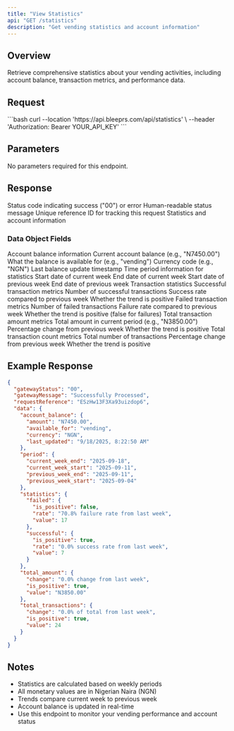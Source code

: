 ```yaml
---
title: "View Statistics"
api: "GET /statistics"
description: "Get vending statistics and account information"
---
```


## Overview

Retrieve comprehensive statistics about your vending activities, including account balance, transaction metrics, and performance data.

## Request

<RequestExample>
```bash
curl --location 'https://api.bleeprs.com/api/statistics' \
--header 'Authorization: Bearer YOUR_API_KEY'
```
</RequestExample>

## Parameters

No parameters required for this endpoint.

## Response

<ResponseField name="gatewayStatus" type="string">
  Status code indicating success ("00") or error
</ResponseField>

<ResponseField name="gatewayMessage" type="string">
  Human-readable status message
</ResponseField>

<ResponseField name="requestReference" type="string">
  Unique reference ID for tracking this request
</ResponseField>

<ResponseField name="data" type="object">
  Statistics and account information
</ResponseField>

### Data Object Fields

<ResponseField name="account_balance" type="object">
  Account balance information
</ResponseField>

<ResponseField name="account_balance.amount" type="string">
  Current account balance (e.g., "N7450.00")
</ResponseField>

<ResponseField name="account_balance.available_for" type="string">
  What the balance is available for (e.g., "vending")
</ResponseField>

<ResponseField name="account_balance.currency" type="string">
  Currency code (e.g., "NGN")
</ResponseField>

<ResponseField name="account_balance.last_updated" type="string">
  Last balance update timestamp
</ResponseField>

<ResponseField name="period" type="object">
  Time period information for statistics
</ResponseField>

<ResponseField name="period.current_week_start" type="string">
  Start date of current week
</ResponseField>

<ResponseField name="period.current_week_end" type="string">
  End date of current week
</ResponseField>

<ResponseField name="period.previous_week_start" type="string">
  Start date of previous week
</ResponseField>

<ResponseField name="period.previous_week_end" type="string">
  End date of previous week
</ResponseField>

<ResponseField name="statistics" type="object">
  Transaction statistics
</ResponseField>

<ResponseField name="statistics.successful" type="object">
  Successful transaction metrics
</ResponseField>

<ResponseField name="statistics.successful.value" type="number">
  Number of successful transactions
</ResponseField>

<ResponseField name="statistics.successful.rate" type="string">
  Success rate compared to previous week
</ResponseField>

<ResponseField name="statistics.successful.is_positive" type="boolean">
  Whether the trend is positive
</ResponseField>

<ResponseField name="statistics.failed" type="object">
  Failed transaction metrics
</ResponseField>

<ResponseField name="statistics.failed.value" type="number">
  Number of failed transactions
</ResponseField>

<ResponseField name="statistics.failed.rate" type="string">
  Failure rate compared to previous week
</ResponseField>

<ResponseField name="statistics.failed.is_positive" type="boolean">
  Whether the trend is positive (false for failures)
</ResponseField>

<ResponseField name="total_amount" type="object">
  Total transaction amount metrics
</ResponseField>

<ResponseField name="total_amount.value" type="string">
  Total amount in current period (e.g., "N3850.00")
</ResponseField>

<ResponseField name="total_amount.change" type="string">
  Percentage change from previous week
</ResponseField>

<ResponseField name="total_amount.is_positive" type="boolean">
  Whether the trend is positive
</ResponseField>

<ResponseField name="total_transactions" type="object">
  Total transaction count metrics
</ResponseField>

<ResponseField name="total_transactions.value" type="number">
  Total number of transactions
</ResponseField>

<ResponseField name="total_transactions.change" type="string">
  Percentage change from previous week
</ResponseField>

<ResponseField name="total_transactions.is_positive" type="boolean">
  Whether the trend is positive
</ResponseField>

## Example Response

```json
{
  "gatewayStatus": "00",
  "gatewayMessage": "Successfully Processed",
  "requestReference": "ESzHw13F3Xa93uizdop6",
  "data": {
    "account_balance": {
      "amount": "N7450.00",
      "available_for": "vending",
      "currency": "NGN",
      "last_updated": "9/18/2025, 8:22:50 AM"
    },
    "period": {
      "current_week_end": "2025-09-18",
      "current_week_start": "2025-09-11",
      "previous_week_end": "2025-09-11",
      "previous_week_start": "2025-09-04"
    },
    "statistics": {
      "failed": {
        "is_positive": false,
        "rate": "70.8% failure rate from last week",
        "value": 17
      },
      "successful": {
        "is_positive": true,
        "rate": "0.0% success rate from last week",
        "value": 7
      }
    },
    "total_amount": {
      "change": "0.0% change from last week",
      "is_positive": true,
      "value": "N3850.00"
    },
    "total_transactions": {
      "change": "0.0% of total from last week",
      "is_positive": true,
      "value": 24
    }
  }
}
```

## Notes

- Statistics are calculated based on weekly periods
- All monetary values are in Nigerian Naira (NGN)
- Trends compare current week to previous week
- Account balance is updated in real-time
- Use this endpoint to monitor your vending performance and account status
